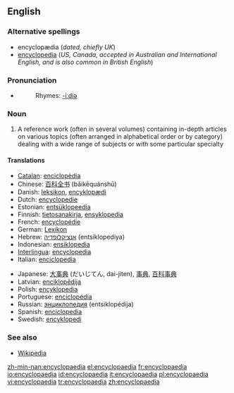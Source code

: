 {{see|encyclopedia}}
{{wikipedia}}
==English==

===Alternative spellings===
* encyclopædia (''dated, chiefly UK'')
* [[encyclopedia]] (''US, Canada, accepted in Australian and International English, and is also common in British English'')

===Pronunciation===
*{{audio|en-us-encyclopaedia.ogg|Audio (US)}}
*:Rhymes: [[Rhymes:English:-iːdiə|-iːdiə]]

===Noun===
{{en-noun|pl='''[[encyclopaedias]]''' or '''[[encyclopaediae]]'''}}

# A reference work (often in several volumes) containing in-depth articles on various topics (often arranged in alphabetical order or by category) dealing with a wide range of subjects or with some particular specialty

====Translations====
{{trans-top|reference book}}
*[[Catalan]]: [[enciclopèdia]]
*Chinese: [[百科全书]] (bǎikēquánshū)
*Danish: [[leksikon]], <!--a [[Danish]]: -->[[encyklopædi]]<!-- are bigger and do have some longer and deeper articles.-->
*Dutch: [[encyclopedie]] {{m}}
*Estonian: [[entsüklopeedia]]
*Finnish: [[tietosanakirja]], [[ensyklopedia]]
*French: [[encyclopédie]] {{f}}
*German: [[Lexikon]] {{n}}
*Hebrew: [[אנציקלופדיה]] (entsiklopediya) {{n}}
*Indonesian: [[ensiklopedia]]
*[[Interlingua]]: [[encyclopedia]]
*Italian: [[enciclopedia]] {{f}}
{{trans-mid}}
*Japanese: [[大事典]] (だいじてん, dai-jiten), [[事典]], [[百科事典]]
*Latvian: [[enciklopēdija]] {{f}}
*Polish: [[encyklopedia]] {{f}}
*Portuguese: [[enciclopédia]] {{f}}
*Russian: [[энциклопедия]] (entsiklopédija) {{f}}
*Spanish: [[enciclopedia]] {{m}}
*Swedish: [[encyklopedi]]
{{trans-bottom}}

===See also===
*[[Wikipedia]]

[[zh-min-nan:encyclopaedia]]
[[el:encyclopaedia]]
[[fr:encyclopaedia]]
[[io:encyclopaedia]]
[[id:encyclopaedia]]
[[it:encyclopaedia]]
[[pl:encyclopaedia]]
[[vi:encyclopaedia]]
[[tr:encyclopaedia]]
[[zh:encyclopaedia]]